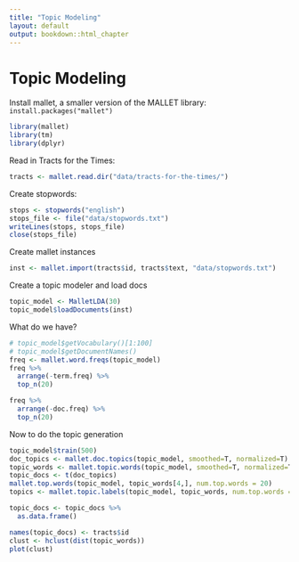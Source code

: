 ```yaml
---
title: "Topic Modeling"
layout: default
output: bookdown::html_chapter
---
```


# Topic Modeling

Install mallet, a smaller version of the MALLET library: `install.packages("mallet")`

```r
library(mallet)
library(tm)
library(dplyr)
```

Read in Tracts for the Times:

```r
tracts <- mallet.read.dir("data/tracts-for-the-times/")
```

Create stopwords:

```r
stops <- stopwords("english")
stops_file <- file("data/stopwords.txt")
writeLines(stops, stops_file)
close(stops_file)
```

Create mallet instances

```r
inst <- mallet.import(tracts$id, tracts$text, "data/stopwords.txt")
```

Create a topic modeler and load docs

```r
topic_model <- MalletLDA(30)
topic_model$loadDocuments(inst)
```

What do we have?

```r
# topic_model$getVocabulary()[1:100]
# topic_model$getDocumentNames()
freq <- mallet.word.freqs(topic_model)
freq %>%
  arrange(-term.freq) %>%
  top_n(20)

freq %>%
  arrange(-doc.freq) %>%
  top_n(20)
```

Now to do the topic generation

```r
topic_model$train(500)
doc_topics <- mallet.doc.topics(topic_model, smoothed=T, normalized=T)
topic_words <- mallet.topic.words(topic_model, smoothed=T, normalized=T)
topic_docs <- t(doc_topics)
mallet.top.words(topic_model, topic_words[4,], num.top.words = 20)
topics <- mallet.topic.labels(topic_model, topic_words, num.top.words = 100)

topic_docs <- topic_docs %>%
  as.data.frame() 

names(topic_docs) <- tracts$id
clust <- hclust(dist(topic_words))
plot(clust)
```





